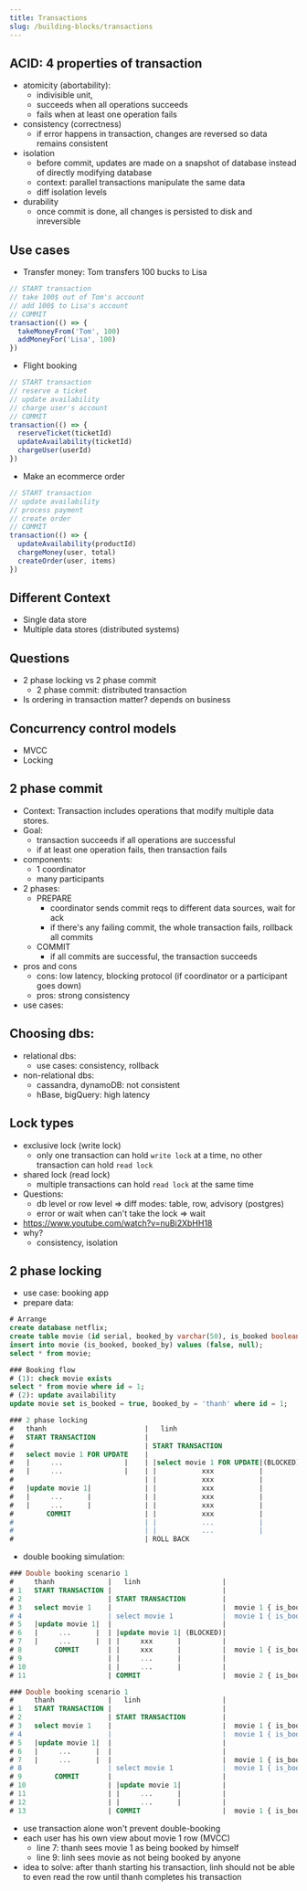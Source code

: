 ```yaml
---
title: Transactions
slug: /building-blocks/transactions
---
```


## ACID: 4 properties of transaction

- atomicity (abortability):
  - indivisible unit,
  - succeeds when all operations succeeds
  - fails when at least one operation fails
- consistency (correctness)
  - if error happens in transaction, changes are reversed so data remains consistent
- isolation
  - before commit, updates are made on a snapshot of database instead of directly modifying database
  - context: parallel transactions manipulate the same data
  - diff isolation levels
- durability
  - once commit is done, all changes is persisted to disk and inreversible

## Use cases

- Transfer money: Tom transfers 100 bucks to Lisa

```js
// START transaction
// take 100$ out of Tom's account
// add 100$ to Lisa's account
// COMMIT
transaction(() => {
  takeMoneyFrom('Tom', 100)
  addMoneyFor('Lisa', 100)
})
```

- Flight booking

```js
// START transaction
// reserve a ticket
// update availability
// charge user's account
// COMMIT
transaction(() => {
  reserveTicket(ticketId)
  updateAvailability(ticketId)
  chargeUser(userId)
})
```

- Make an ecommerce order

```js
// START transaction
// update availability
// process payment
// create order
// COMMIT
transaction(() => {
  updateAvailability(productId)
  chargeMoney(user, total)
  createOrder(user, items)
})
```

## Different Context

- Single data store
- Multiple data stores (distributed systems)

## Questions

- 2 phase locking vs 2 phase commit
  - 2 phase commit: distributed transaction
- Is ordering in transaction matter? depends on business

## Concurrency control models

- MVCC
- Locking

## 2 phase commit

- Context: Transaction includes operations that modify multiple data stores.
- Goal:
  - transaction succeeds if all operations are successful
  - if at least one operation fails, then transaction fails
- components:
  - 1 coordinator
  - many participants
- 2 phases:
  - PREPARE
    - coordinator sends commit reqs to different data sources, wait for ack
    - if there's any failing commit, the whole transaction fails, rollback all commits
  - COMMIT
    - if all commits are successful, the transaction succeeds
- pros and cons
  - cons: low latency, blocking protocol (if coordinator or a participant goes down)
  - pros: strong consistency
- use cases:

## Choosing dbs:

- relational dbs:
  - use cases: consistency, rollback
- non-relational dbs:
  - cassandra, dynamoDB: not consistent
  - hBase, bigQuery: high latency

## Lock types

- exclusive lock (write lock)
  - only one transaction can hold `write lock` at a time, no other transaction can hold `read lock`
- shared lock (read lock)
  - multiple transactions can hold `read lock` at the same time
- Questions:
  - db level or row level => diff modes: table, row, advisory (postgres)
  - error or wait when can't take the lock => wait
- https://www.youtube.com/watch?v=nuBi2XbHH18
- why?
  - consistency, isolation

## 2 phase locking

- use case: booking app
- prepare data:

```sql
# Arrange
create database netflix;
create table movie (id serial, booked_by varchar(50), is_booked boolean not null);
insert into movie (is_booked, booked_by) values (false, null);
select * from movie;

### Booking flow
# (1): check movie exists
select * from movie where id = 1;
# (2): update availability
update movie set is_booked = true, booked_by = 'thanh' where id = 1;

### 2 phase locking
#   thanh                        |   linh                               |
#   START TRANSACTION            |                                      |
#                                | START TRANSACTION                    |
#   select movie 1 FOR UPDATE    |                                      | thanh take exclusive lock on movie 1 row
#   |     ...               |    | |select movie 1 FOR UPDATE|(BLOCKED) |
#   |     ...               |    | |           xxx           |          |
#                                | |           xxx           |          |
#   |update movie 1|             | |           xxx           |          |
#   |     ...      |             | |           xxx           |          |
#   |     ...      |             | |           xxx           |          |
#        COMMIT                  | |           xxx           |          |  movie 1 { is_booked: true, booked_by: 'thanh' } (thanh's view)
#                                | |           ...           |          |
#                                | |           ...           |          |  movie 1 { is_booked: true, booked_by: 'thanh' } => !!! Ooops (linh's view)
#                                | ROLL BACK
```

- double booking simulation:

```sql
### Double booking scenario 1
#     thanh             |   linh                    |
# 1   START TRANSACTION |                           |
# 2                     | START TRANSACTION         |
# 3   select movie 1    |                           |  movie 1 { is_booked: false, booked_by: null } => GOOD TO GO (thanh's view)
# 4                     | select movie 1            |  movie 1 { is_booked: false, booked_by: null } => GOOD TO GO (linh's view)
# 5   |update movie 1|  |                           |
# 6   |     ...      |  | |update movie 1| (BLOCKED)|
# 7   |     ...      |  | |     xxx      |          |
# 8        COMMIT       | |     xxx      |          |  movie 1 { is_booked: true, booked_by: 'thanh' }
# 9                     | |     ...      |          |
# 10                    | |     ...      |          |
# 11                    | COMMIT                    |  movie 2 { is_booked: true, booked_by: 'linh' }

### Double booking scenario 1
#     thanh             |   linh                    |
# 1   START TRANSACTION |                           |
# 2                     | START TRANSACTION         |
# 3   select movie 1    |                           |  movie 1 { is_booked: false, booked_by: null } => GOOD TO GO (thanh's view)
# 4                     |                           |  movie 1 { is_booked: false, booked_by: null } => GOOD TO GO (linh's view)
# 5   |update movie 1|  |                           |
# 6   |     ...      |  |                           |
# 7   |     ...      |  |                           |  movie 1 { is_booked: true, booked_by: 'thanh' } (thanh's view)
# 8                     | select movie 1            |  movie 1 { is_booked: false, booked_by: null } (linh's view) => GOOD TO GO
# 9        COMMIT       |                           |
# 10                    | |update movie 1|          |
# 11                    | |     ...      |          |
# 12                    | |     ...      |          |
# 13                    | COMMIT                    |  movie 1 { is_booked: true, booked_by: 'linh' }
```

- use transaction alone won't prevent double-booking
- each user has his own view about movie 1 row (MVCC)
  - line 7: thanh sees movie 1 as being booked by himself
  - line 9: linh sees movie as not being booked by anyone
- idea to solve: after thanh starting his transaction, linh should not be able to even read the row until thanh completes his transaction
